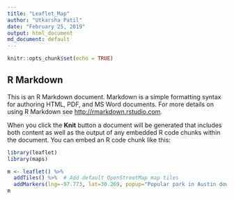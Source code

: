 ---
title: "Leaflet_Map"
author: "Utkarsha Patil"
date: "February 25, 2019"
output: html_document
md_document: default
---

```{r setup, include=FALSE}
knitr::opts_chunk$set(echo = TRUE)
```

## R Markdown

This is an R Markdown document. Markdown is a simple formatting syntax for authoring HTML, PDF, and MS Word documents. For more details on using R Markdown see <http://rmarkdown.rstudio.com>.

When you click the **Knit** button a document will be generated that includes both content as well as the output of any embedded R code chunks within the document. You can embed an R code chunk like this:


```{r}
library(leaflet)
library(maps)

m <- leaflet() %>%
  addTiles() %>%  # Add default OpenStreetMap map tiles
  addMarkers(lng=-97.773, lat=30.269, popup="Popular park in Austin downtown")
m
```
